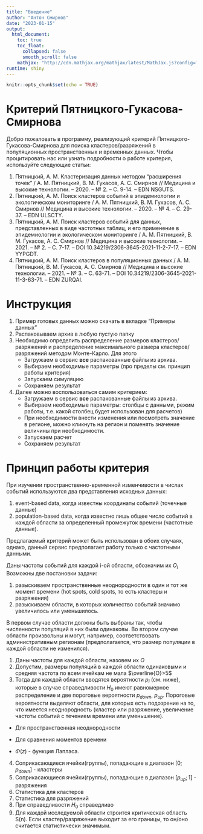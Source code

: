 ```yaml
---
title: "Введение"
author: "Антон Смирнов"
date: "2023-01-15"
output: 
  html_document:
    toc: true
    toc_float:
      collapsed: false
      smooth_scroll: false
    mathjax: "http://cdn.mathjax.org/mathjax/latest/MathJax.js?config=TeX-AMS-MML_HTMLorMML"
runtime: shiny
---
```


```r
knitr::opts_chunk$set(echo = TRUE)
```

# Критерий Пятницкого-Гукасова-Смирнова

Добро пожаловать в программу, реализующий критерий Пятницкого-Гукасова-Смирнова для поиска кластеров/разряжений в популяционных пространственных и временных данных. Чтобы процитировать нас или узнать подробности о работе критерия, используйте следующие статьи:

1.  Пятницкий, А. М. Кластеризация данных методом "расширения точек" / А. М. Пятницкий, В. М. Гукасов, А. С. Смирнов // Медицина и высокие технологии. -- 2020. -- № 2. -- С. 9-14. -- EDN NSGUTS.
2.  Пятницкий, А. М. Поиск кластеров событий в эпидемиологии и экологическом мониторинге / А. М. Пятницкий, В. М. Гукасов, А. С. Смирнов // Медицина и высокие технологии. -- 2020. -- № 4. -- С. 29-37. -- EDN ULSCTY.
3.  Пятницкий, А. М. Поиск кластеров событий для данных, представленных в виде частотных таблиц, и его применение в эпидемиологии и экологическом мониторинге / А. М. Пятницкий, В. М. Гукасов, А. С. Смирнов // Медицина и высокие технологии. -- 2021. -- № 2. -- С. 7-17. -- DOI 10.34219/2306-3645-2021-11-2-7-17. -- EDN YYPGDT.
4.  Пятницкий, А. М. Поиск кластеров в популяционных данных / А. М. Пятницкий, В. М. Гукасов, А. С. Смирнов // Медицина и высокие технологии. -- 2021. -- № 3. -- С. 63-71. -- DOI 10.34219/2306-3645-2021-11-3-63-71. -- EDN ZURQAI.

# Инструкция

1.  Пример готовых данных можно скачать в вкладке "Примеры данных"
2.  Распаковываем архив в любую пустую папку
3.  Необходимо определить распределение размеров кластеров/разряжений и распределение максимального размера кластеров/разряжений методом Монте-Карло. Для этого
    -   Загружаем в сервис **все** распакованные файлы из архива.
    -   Выбираем необходимые параметры (про пределы см. принцип работы критерия)
    -   Запускаем симуляцию
    -   Сохраняем результат
4.  Далее можно воспользоваться самим критерием:
    -   Загружаем в сервис **все** распакованные файлы из архива.
    -   Выбираем необходимые параметры: столбцы с данными, режим работы, т.е. какой столбец будет использован для расчетов)
    -   При необходимости внести изменения или посмотреть значение в регионе, можно кликнуть на регион и поменять значение величины при необходимости.
    -   Запускаем расчет
    -   Сохраняем результат

# Принцип работы критерия

При изучении пространственно-временной изменчивости в числах событий используются два представления исходных данных:

1.  event-based datа, когда известны координаты событий (точечные данные)
2.  population-based data, когда известно лишь общее число событий в каждой области за определенный промежуток времени (частотные данные).

Предлагаемый критерий может быть использован в обоих случаях, однако, данный сервис предполагает работу только с частотными данными.

Даны частоты событий для каждой i-ой области, обозначим их $O_i$ Возможны две постановки задачи:

1.  разыскиваем пространственные неоднородности в один и тот же момент времени (hot spots, cold spots, то есть кластеры и разряжения)
2.  разыскиваем области, в которых количество событий значимо увеличилось или уменьшилось.

В первом случае области должны быть выбраны так, чтобы численности популяций в них были одинаковы. Во втором случае области произвольны и могут, например, соответствовать административным регионам (предполагается, что размер популяции в каждой области не изменился).

1.  Даны частоты для каждой области, назовем их $O$
2.  Допустим, размеры популяций в каждой области одинаковыми и средняя частота по всем ячейкам не мала $\overline{O}>5$
3.  Тогда для каждой области вводятся вероятности $p_i$ (см. ниже), которые в случае справедливости $H_0$ имеют равномерное распределение и две пороговые вероятности $p_{down}$, $p_{up}$. Пороговые вероятности выделяют области, для которых есть подозрение на то, что имеется неоднородность (кластер или разряжение, увеличение частоты событий с течением времени или уменьшение).

-   Для пространственная неоднородности \begin{equation}
          p_i = \Phi (\frac{O_i - \overline{O}}{\sqrt{ \overline{O}}})
          \end{equation}

-   Для сравнения моментов времени\begin{equation}p_i = \Phi
    (\frac{O^{t_1}_i - O^{t_2}_i}{\sqrt{O^{t_1}_i +
    O^{t_2}_i}})\end{equation}

-   $\Phi (z)$ - функция Лапласа.

4.  Соприкасающиеся ячейки(группы), попадающие в диапазон $[0;p_{down}]$ - кластеры
5.  Соприкасающиеся ячейки(группы), попадающие в диапазон $[p_{up};1]$ - разряжения
6.  Статистика для кластеров \begin{equation} S_n = -2\sum_{k=1}^{n}{\ln{\frac{p_k}{p_{down}}}} \end{equation}
7.  Статистика для разряжений \begin{equation} S_n = -2\sum_{k=1}^{n}\ln{\frac{1 - p_k}{1 - p_{up}}} \end{equation}
8.  При справедливости $H_0$ справедливо \begin{equation}S_n \sim \chi^{2}_{2n}\end{equation}\begin{equation}n \sim Uniform(0;1)\end{equation}
9.  Для каждой исследуемой области строится критическая область S(n). Если кластер/разряжение выходит за его границы, то он/оно считается статистически значимым.